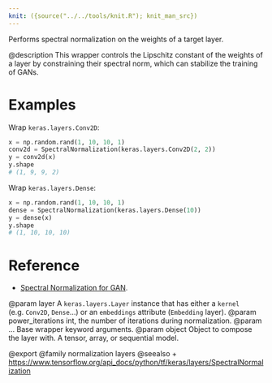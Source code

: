 ```yaml
---
knit: ({source("../../tools/knit.R"); knit_man_src})
---
```

Performs spectral normalization on the weights of a target layer.

@description
This wrapper controls the Lipschitz constant of the weights of a layer by
constraining their spectral norm, which can stabilize the training of GANs.

# Examples
Wrap `keras.layers.Conv2D`:
```python
x = np.random.rand(1, 10, 10, 1)
conv2d = SpectralNormalization(keras.layers.Conv2D(2, 2))
y = conv2d(x)
y.shape
# (1, 9, 9, 2)
```

Wrap `keras.layers.Dense`:
```python
x = np.random.rand(1, 10, 10, 1)
dense = SpectralNormalization(keras.layers.Dense(10))
y = dense(x)
y.shape
# (1, 10, 10, 10)
```

# Reference
- [Spectral Normalization for GAN](https://arxiv.org/abs/1802.05957).

@param layer A `keras.layers.Layer` instance that
    has either a `kernel` (e.g. `Conv2D`, `Dense`...)
    or an `embeddings` attribute (`Embedding` layer).
@param power_iterations int, the number of iterations during normalization.
@param ... Base wrapper keyword arguments.
@param object Object to compose the layer with. A tensor, array, or sequential model.

@export
@family normalization layers
@seealso
+ <https://www.tensorflow.org/api_docs/python/tf/keras/layers/SpectralNormalization>
